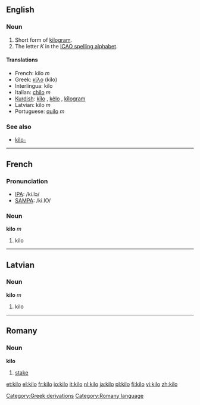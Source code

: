 ==English==
===Noun===
#Short form of [[kilogram]].
#The letter ''K'' in the [[ICAO spelling alphabet]].

====Translations====
*French: kilo ''m''
*Greek: [[κίλο]] (kilo)
*Interlingua: kilo
*Italian: [[chilo]] ''m''
*[[Kurdish]]: [[kîlo]] {{f}}, [[kêlo]] {{f}}, [[kîlogram]] {{f}}
*Latvian: kilo ''m''
*Portuguese: [[quilo]] ''m''

===See also===
*[[kilo-]]

----

==French==

===Pronunciation===
*[[w:IPA|IPA]]: /ki.lɔ/
*[[w:SAMPA|SAMPA]]: /ki.lO/

===Noun===
'''kilo''' ''m''

#kilo

----

==Latvian==
===Noun===
'''kilo''' ''m''

#kilo

[[Category:Greek derivations]]

----

==Romany==

===Noun===
'''kilo'''

# [[stake]]

[[Category:Romany language]]

[[et:kilo]]
[[el:kilo]]
[[fr:kilo]]
[[io:kilo]]
[[it:kilo]]
[[nl:kilo]]
[[ja:kilo]]
[[pl:kilo]]
[[fi:kilo]]
[[vi:kilo]]
[[zh:kilo]]